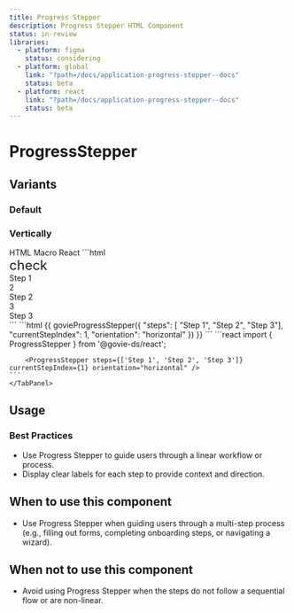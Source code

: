 ```yaml
---
title: Progress Stepper
description: Progress Stepper HTML Component
status: in-review
libraries:
  - platform: figma
    status: considering
  - platform: global
    link: "?path=/docs/application-progress-stepper--docs"
    status: beta
  - platform: react
    link: "?path=/docs/application-progress-stepper--docs"
    status: beta
---
```


# ProgressStepper

## Variants

### Default

<ComponentContainer>
  <ProgressStepper
    steps={[
      'Step 1',
      'Step 2',
      'Step 3',
      'Step 4',
      'Step 5',
      'Step 6',
      'Step 7',
    ]}
    currentStepIndex={3}
  />
</ComponentContainer>

### Vertically

<ComponentContainer>
  <ProgressStepper
    orientation="vertical"
    steps={['Step 1', 'Step 2', 'Step 3', 'Step 4']}
    currentStepIndex={2}
  />
</ComponentContainer>

<Tabs id="tab1">
  <TabList>
    <TabItem value="tab11" checked>HTML</TabItem>
    <TabItem value="tab12">Macro</TabItem>
    <TabItem value="tab13">React</TabItem>
  </TabList>
  <TabPanel value="tab11">
  ```html
    <div class="gi-progress-stepper">
      <div class="gi-flex gi-relative gi-flex-1 gi-min-h-20">
        <div
          class="gi-progress-stepper-step-container gi-flex-col"
          data-current="false"
          data-completed="true"
          data-next="false"
        >
          <div class="gi-progress-stepper-step">
            <span
              data-testid="govie-icon"
              role="presentation"
              class="material-symbols-outlined gi-block"
              style="font-size: 24px; font-variation-settings: 'FILL' 0, 'wght' 400, 'GRAD' 0, 'opsz' 24;"
            >
              check
            </span>
          </div>
          Step 1
        </div>
      </div>
      <div class="gi-flex gi-relative gi-flex-1 gi-min-h-20">
        <div
          class="gi-progress-stepper-step-container gi-flex-col"
          data-current="true"
          data-completed="false"
          data-next="false"
        >
          <div class="gi-progress-stepper-step">
            <div>2</div>
          </div>
          Step 2
        </div>
        <div class="gi-progress-stepper-step-connector">
          <span></span>
        </div>
      </div>
      <div class="gi-flex gi-relative gi-flex-1 gi-min-h-20">
        <div
          class="gi-progress-stepper-step-container gi-flex-col"
          data-current="false"
          data-completed="false"
          data-next="true"
        >
          <div class="gi-progress-stepper-step">
            <div>3</div>
          </div>
          Step 3
        </div>
        <div class="gi-progress-stepper-step-connector">
          <span></span>
        </div>
      </div>
    </div>
  ```
</TabPanel>
  <TabPanel value="tab12">
    ```html
      {{
        govieProgressStepper({ "steps": [ "Step 1", "Step 2", "Step 3"], "currentStepIndex": 1, "orientation": "horizontal" })
      }}
    ```
  </TabPanel>
  <TabPanel value="tab13">
    ```react 
        import { ProgressStepper } from '@govie-ds/react';
        
        <ProgressStepper steps={['Step 1', 'Step 2', 'Step 3']} currentStepIndex={1} orientation="horizontal" />
    ```
    </TabPanel>
</Tabs>

## Usage

### Best Practices

- Use Progress Stepper to guide users through a linear workflow or process.
- Display clear labels for each step to provide context and direction.

## When to use this component

- Use Progress Stepper when guiding users through a multi-step process (e.g., filling out forms, completing onboarding steps, or navigating a wizard).

## When not to use this component

- Avoid using Progress Stepper when the steps do not follow a sequential flow or are non-linear.

<ComponentStatusBlock componentId="progress-stepper" />
